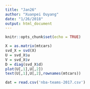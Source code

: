 ```yaml
---
title: "Jan26"
author: "Xuanpei Ouyang"
date: "1/26/2018"
output: html_document
---
```


```r
knitr::opts_chunk$set(echo = TRUE)
```

```r
X = as.matrix(mtcars)
svd_X = svd(X)
U = svd_X$u
V = svd_X$v
D = diag(svd_X$d)
plot(U[,1],U[,2])
text(U[,1],U[,2],rownames(mtcars))
```

```r
dat = read.csv('nba-teams-2017.csv')
```